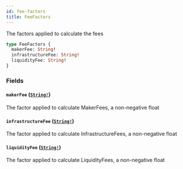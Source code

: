```yaml
---
id: fee-factors
title: FeeFactors
---
```


The factors applied to calculate the fees

```graphql
type FeeFactors {
  makerFee: String!
  infrastructureFee: String!
  liquidityFee: String!
}
```

### Fields

#### `makerFee` ([`String!`](/docs/graphql/scalars/string))

The factor applied to calculate MakerFees, a non-negative float

#### `infrastructureFee` ([`String!`](/docs/graphql/scalars/string))

The factor applied to calculate InfrastructureFees, a non-negative float

#### `liquidityFee` ([`String!`](/docs/graphql/scalars/string))

The factor applied to calculate LiquidityFees, a non-negative float
